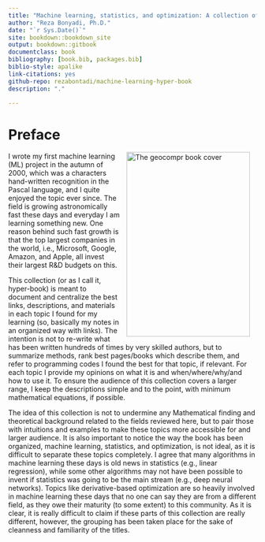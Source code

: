 ```yaml
---
title: "Machine learning, statistics, and optimization: A collection of intuitions"
author: "Reza Bonyadi, Ph.D."
date: "`r Sys.Date()`"
site: bookdown::bookdown_site
output: bookdown::gitbook
documentclass: book
bibliography: [book.bib, packages.bib]
biblio-style: apalike
link-citations: yes
github-repo: rezabontadi/machine-learning-hyper-book
description: "."

---
```

# Preface {-}

<img src="images/title_page.jpg" width="250" height="375" alt="The geocompr book cover" align="right" style="margin: 0 1em 0 1em" />


I wrote my first machine learning (ML) project in the autumn of 2000, which was a characters hand-written recognition in the Pascal language, and I quite enjoyed the topic ever since. The field is growing astronomically fast these days and everyday I am learning something new. One reason behind such fast growth is that the top largest companies in the world, i.e., Microsoft, Google, Amazon, and Apple, all invest their largest R&D budgets on this. 

This collection (or as I call it, hyper-book) is meant to document and centralize the best links, descriptions, and materials in each topic I found for my learning (so, basically my notes in an organized way with links). The intention is not to re-write what has been written hundreds of times by very skilled authors, but to summarize methods, rank best pages/books which describe them, and refer to programming codes I found the best for that topic, if relevant. For each topic I provide my opinions on what it is and when/where/why/and how to use it. To ensure the audience of this collection covers a larger range, I keep the descriptions simple and to the point, with minimum mathematical equations, if possible. 

The idea of this collection is not to undermine any Mathematical finding and theoretical background related to the fields reviewed here, but to pair those with intuitions and examples to make these topics more accessible for and larger audience. It is also important to notice the way the book has been organized, machine learning, statistics, and optimization, is not ideal, as it is difficult to separate these topics completely. I agree that many algorithms in machine learning these days is old news in statistics (e.g., linear regression), while some other algorithms may not have been possible to invent if statistics was going to be the main stream (e.g., deep neural networks). Topics like derivative-based optimization are so heavily involved in machine learning these days that no one can say they are from a different field, as they owe their maturity (to some extent) to this community. As it is clear, it is really difficult to claim if these parts of this collection are really different, however, the grouping has been taken place for the sake of cleanness and familiarity of the titles.



